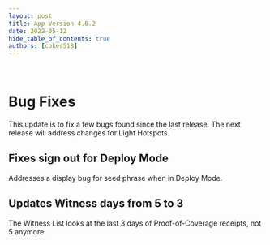 ```yaml
---
layout: post
title: App Version 4.0.2
date: 2022-05-12
hide_table_of_contents: true
authors: [cokes518]
---
```


&nbsp;

# Bug Fixes

This update is to fix a few bugs found since the last release. The next release will address changes
for Light Hotspots.

<!--truncate-->

## Fixes sign out for Deploy Mode

Addresses a display bug for seed phrase when in Deploy Mode.

## Updates Witness days from 5 to 3

The Witness List looks at the last 3 days of Proof-of-Coverage receipts, not 5 anymore.
